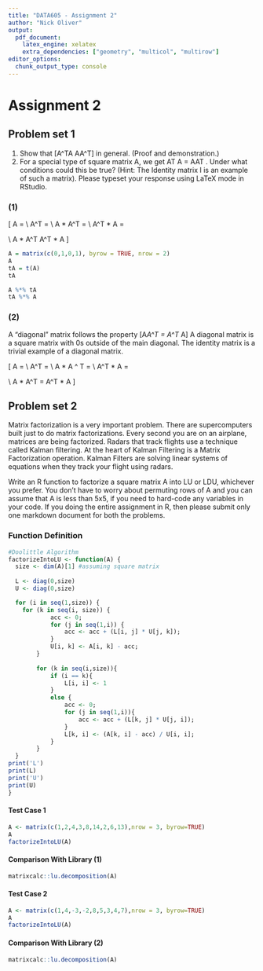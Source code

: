 ```yaml
---
title: "DATA605 - Assignment 2"
author: "Nick Oliver"
output:
  pdf_document:
    latex_engine: xelatex
    extra_dependencies: ["geometry", "multicol", "multirow"]
editor_options: 
  chunk_output_type: console
---
```


# Assignment 2

## Problem set 1

(1) Show that \[A^TA \neq AA^T\] in general. (Proof and demonstration.)
(2) For a special type of square matrix A, we get AT A = AAT . Under what conditions
could this be true? (Hint: The Identity matrix I is an example of such a matrix).
Please typeset your response using LaTeX mode in RStudio. 

### (1)

\[
A =
\begin{bmatrix}
0&1\\0&1
\end{bmatrix}
\\
A^T = 
\begin{bmatrix}
0&0\\1&1
\end{bmatrix}
\\
A * A^T =  \begin{bmatrix}
1&1\\1&1
\end{bmatrix}
\\
A^T * A =  \begin{bmatrix}
0&0\\0&2
\end{bmatrix}
\\
A * A^T \neq A^T * A
\]
```r
A = matrix(c(0,1,0,1), byrow = TRUE, nrow = 2)
A
tA = t(A)
tA

A %*% tA
tA %*% A
```

### (2)

A "diagonal" matrix follows the property \[A*A^T = A^T * A\] A diagonal matrix is a square matrix with 0s outside of the main diagonal. The identity matrix is a trivial example of a diagonal matrix.





\[
A = \begin{bmatrix}6&0&0\\0&2&0\\0&0&4\end{bmatrix}
\\
A^T = \begin{bmatrix}6&0&0\\0&2&0\\0&0&4\end{bmatrix}
\\
A * A ^ T = \begin{bmatrix}36&0&0\\0&4&0\\0&0&16\end{bmatrix}
\\
A^T * A = \begin{bmatrix}36&0&0\\0&4&0\\0&0&16\end{bmatrix}
\\
A * A^T = A^T * A
\]



## Problem set 2

Matrix factorization is a very important problem. There are supercomputers built just to do matrix factorizations. Every second you are on an airplane, matrices are being factorized. Radars that track flights use a technique called Kalman filtering. At the heart of Kalman Filtering is a Matrix Factorization operation. Kalman Filters are solving linear systems of equations when they track your flight using radars.

Write an R function to factorize a square matrix A into LU or LDU, whichever you prefer. 
You don’t have to worry about permuting rows of A and you can assume that A is less than 5x5, if you need to hard-code any variables in your code. If you doing the entire assignment in R, then please submit only one markdown document for both the problems.

### Function Definition
```r
#Doolittle Algorithm
factorizeIntoLU <- function(A) {
  size <- dim(A)[1] #assuming square matrix
  
  L <- diag(0,size)
  U <- diag(0,size)

  for (i in seq(1,size)) {
    for (k in seq(i, size)) {
			acc <- 0;
			for (j in seq(1,i)) {
				acc <- acc + (L[i, j] * U[j, k]);
			}
			U[i, k] <- A[i, k] - acc;
		}
    
		for (k in seq(i,size)){
			if (i == k){
				L[i, i] <- 1
			}
			else {
				acc <- 0;
				for (j in seq(1,i)){
					acc <- acc + (L[k, j] * U[j, i]);
				}
				L[k, i] <- (A[k, i] - acc) / U[i, i];
			}
		}
  }
print('L')
print(L)
print('U')
print(U)
}
```

#### Test Case 1
```r

A <- matrix(c(1,2,4,3,8,14,2,6,13),nrow = 3, byrow=TRUE)
A
factorizeIntoLU(A)
```
#### Comparison With Library (1)
```r
matrixcalc::lu.decomposition(A)
```
#### Test Case 2
```r
A <- matrix(c(1,4,-3,-2,8,5,3,4,7),nrow = 3, byrow=TRUE)
A
factorizeIntoLU(A)
```
#### Comparison With Library (2)
```r
matrixcalc::lu.decomposition(A)

```
